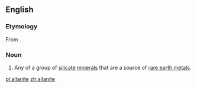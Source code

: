 ==English==
{{wikipedia}}
===Etymology===
From {{w|Thomas Allan}} {{suffix||ite}}.

===Noun===
{{en-noun}}

# {{mineralogy}} Any of a group of [[silicate]] [[mineral]]s that are a source of [[rare earth metal]]s.

[[pl:allanite]]
[[zh:allanite]]